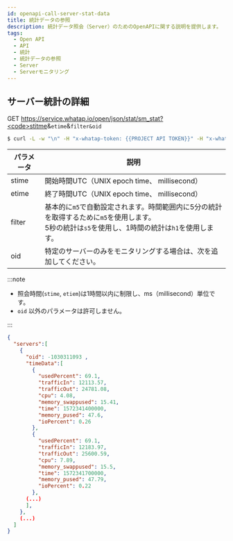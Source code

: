 ```yaml
---
id: openapi-call-server-stat-data
title: 統計データの参照
description: 統計データ照会（Server）のためのOpenAPIに関する説明を提供します。
tags:
  - Open API
  - API
  - 統計
  - 統計データの参照
  - Server
  - Serverモニタリング
---
```


## サーバー統計の詳細

<span class='apitype'>GET</span> https://service.whatap.io/open/json/stat/sm_stat?<code>stitme</code>&<code>etime</code>&<code>filter</code><code>&oid</code>

```bash title='command'
$ curl -L -w "\n" -H "x-whatap-token: {{PROJECT API TOKEN}}" -H "x-whatap-pcode: {{projectCode}}" "https://service.whatap.io/open/json/stat/sm_stat?stime=시작UTC&etime=종료UTC&filter=m5&oid=0"
```

| パラメータ  | 説明                                                                                     |
| ------ | -------------------------------------------------------------------------------------- |
| stime  | 開始時間UTC（UNIX epoch time、 millisecond）                                                  |
| etime  | 終了時間UTC（UNIX epoch time、 millisecond）                                                  |
| filter | 基本的に`m5`で自動設定されます。時間範囲内に5分の統計を取得するために`m5`を使用します。<br/>5秒の統計は`s5`を使用し、1時間の統計は`h1`を使用します。 |
| oid    | 特定のサーバーのみをモニタリングする場合は、次を追加してください。                                                      |

:::note

-   照会時間(`stime`, `etiem`)は1時間以内に制限し、ms（millisecond）単位です。
-   `oid` 以外のパラメータは許可しません。

:::

```json title='response'
{
  "servers":[
    {
      "oid": -1030311093 ,
      "timeData":[
        {
          "usedPercent": 69.1,
          "trafficIn": 12113.57,
          "trafficOut": 24781.08,
          "cpu": 4.08,
          "memory_swappused": 15.41,
          "time": 1572341400000,
          "memory_pused": 47.6,
          "ioPercent": 0.26
        },
        {
          "usedPercent": 69.1,
          "trafficIn": 12183.97,
          "trafficOut": 25600.59,
          "cpu": 7.89,
          "memory_swappused": 15.5,
          "time": 1572341700000,
          "memory_pused": 47.79,
          "ioPercent": 0.22
        },
      (...)
      ],
    },
    (...)
  ]
}
```

